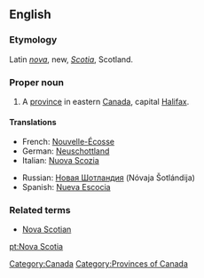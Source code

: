 ==English==
{{wikipedia}}
===Etymology===
Latin ''[[nova]]'', new, ''[[Scotia]]'', Scotland.

===Proper noun===
{{en-proper noun|sg=[[Nova]] [[Scotia]]}}

# A [[province]] in eastern [[Canada]], capital [[Halifax]].

====Translations====
{{top}}
*French: [[Nouvelle-Écosse]] {{f}}
*German: [[Neuschottland]] {{n}}
*Italian: [[Nuova Scozia]] {{f}}
{{mid}}
*Russian: [[Новая Шотландия]] (Nóvaja Šotlándija) {{f}}
*Spanish: [[Nueva Escocia]] {{f}}
{{bottom}}

===Related terms===
*[[Nova Scotian]]

[[Category:Canada]]
[[Category:Provinces of Canada]]

[[pt:Nova Scotia]]